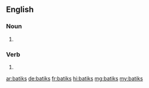 {{also|Batiks}}
==English==

===Noun===
{{head|en|noun plural form}}

# {{plural of|batik|lang=en}}

===Verb===
{{head|en|verb form}}

# {{en-third-person singular of|batik}}

[[ar:batiks]]
[[de:batiks]]
[[fr:batiks]]
[[hi:batiks]]
[[mg:batiks]]
[[my:batiks]]